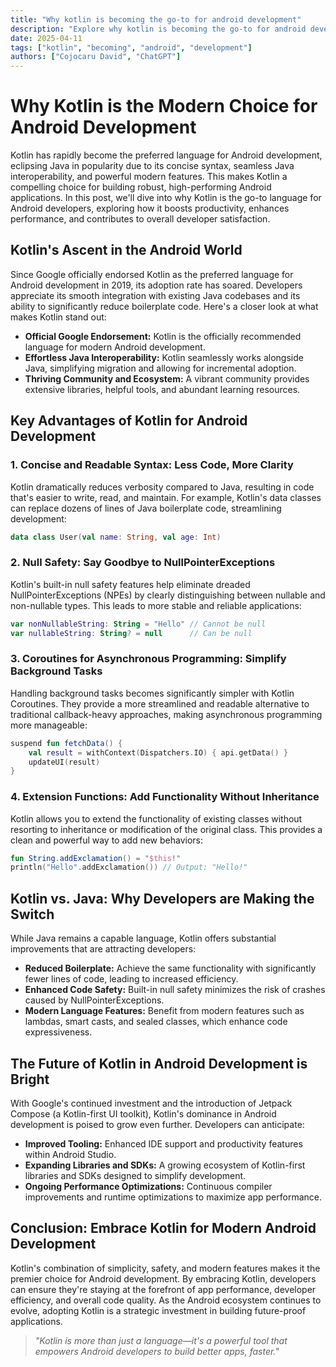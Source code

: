 ```yaml
---
title: "Why kotlin is becoming the go-to for android development"
description: "Explore why kotlin is becoming the go-to for android development in this detailed guide, offering insights, strategies, and practical tips to enhance your understanding and application of the topic."
date: 2025-04-11
tags: ["kotlin", "becoming", "android", "development"]
authors: ["Cojocaru David", "ChatGPT"]
---
```


# Why Kotlin is the Modern Choice for Android Development

Kotlin has rapidly become the preferred language for Android development, eclipsing Java in popularity due to its concise syntax, seamless Java interoperability, and powerful modern features. This makes Kotlin a compelling choice for building robust, high-performing Android applications. In this post, we'll dive into why Kotlin is the go-to language for Android developers, exploring how it boosts productivity, enhances performance, and contributes to overall developer satisfaction.

## Kotlin's Ascent in the Android World

Since Google officially endorsed Kotlin as the preferred language for Android development in 2019, its adoption rate has soared. Developers appreciate its smooth integration with existing Java codebases and its ability to significantly reduce boilerplate code. Here's a closer look at what makes Kotlin stand out:

- **Official Google Endorsement:** Kotlin is the officially recommended language for modern Android development.
- **Effortless Java Interoperability:** Kotlin seamlessly works alongside Java, simplifying migration and allowing for incremental adoption.
- **Thriving Community and Ecosystem:** A vibrant community provides extensive libraries, helpful tools, and abundant learning resources.

## Key Advantages of Kotlin for Android Development

### 1. Concise and Readable Syntax: Less Code, More Clarity

Kotlin dramatically reduces verbosity compared to Java, resulting in code that's easier to write, read, and maintain. For example, Kotlin's data classes can replace dozens of lines of Java boilerplate code, streamlining development:

```kotlin
data class User(val name: String, val age: Int)
```

### 2. Null Safety: Say Goodbye to NullPointerExceptions

Kotlin's built-in null safety features help eliminate dreaded NullPointerExceptions (NPEs) by clearly distinguishing between nullable and non-nullable types. This leads to more stable and reliable applications:

```kotlin
var nonNullableString: String = "Hello" // Cannot be null
var nullableString: String? = null      // Can be null
```

### 3. Coroutines for Asynchronous Programming: Simplify Background Tasks

Handling background tasks becomes significantly simpler with Kotlin Coroutines. They provide a more streamlined and readable alternative to traditional callback-heavy approaches, making asynchronous programming more manageable:

```kotlin
suspend fun fetchData() {
    val result = withContext(Dispatchers.IO) { api.getData() }
    updateUI(result)
}
```

### 4. Extension Functions: Add Functionality Without Inheritance

Kotlin allows you to extend the functionality of existing classes without resorting to inheritance or modification of the original class. This provides a clean and powerful way to add new behaviors:

```kotlin
fun String.addExclamation() = "$this!"
println("Hello".addExclamation()) // Output: "Hello!"
```

## Kotlin vs. Java: Why Developers are Making the Switch

While Java remains a capable language, Kotlin offers substantial improvements that are attracting developers:

- **Reduced Boilerplate:** Achieve the same functionality with significantly fewer lines of code, leading to increased efficiency.
- **Enhanced Code Safety:** Built-in null safety minimizes the risk of crashes caused by NullPointerExceptions.
- **Modern Language Features:** Benefit from modern features such as lambdas, smart casts, and sealed classes, which enhance code expressiveness.

## The Future of Kotlin in Android Development is Bright

With Google's continued investment and the introduction of Jetpack Compose (a Kotlin-first UI toolkit), Kotlin's dominance in Android development is poised to grow even further. Developers can anticipate:

- **Improved Tooling:** Enhanced IDE support and productivity features within Android Studio.
- **Expanding Libraries and SDKs:** A growing ecosystem of Kotlin-first libraries and SDKs designed to simplify development.
- **Ongoing Performance Optimizations:** Continuous compiler improvements and runtime optimizations to maximize app performance.

## Conclusion: Embrace Kotlin for Modern Android Development

Kotlin's combination of simplicity, safety, and modern features makes it the premier choice for Android development. By embracing Kotlin, developers can ensure they're staying at the forefront of app performance, developer efficiency, and overall code quality. As the Android ecosystem continues to evolve, adopting Kotlin is a strategic investment in building future-proof applications.

> _"Kotlin is more than just a language—it's a powerful tool that empowers Android developers to build better apps, faster."_
